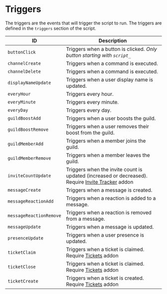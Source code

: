 # Triggers
The triggers are the events that will trigger the script to run. The triggers are defined in the `triggers` section of the script.

| ID                              | Description                                                                                                       |
| ------------------------------- | ----------------------------------------------------------------------------------------------------------------- |
| `buttonClick` | Triggers when a button is clicked. _Only button starting with `script_`_ |
| `channelCreate` | Triggers when a command is executed. |
| `channelDelete` | Triggers when a command is executed. |
| `displayNameUpdate` | Triggers when a user display name is updated. |
| `everyHour` | Triggers every hour. |
| `everyMinute` | Triggers every minute. |
| `everyDay` | Triggers every day. |
| `guildBoostAdd` | Triggers when a user boosts the guild. |
| `guildBoostRemove` | Triggers when a user removes their boost from the guild. |
| `guildMemberAdd` | Triggers when a member joins the guild. |
| `guildMemberRemove` | Triggers when a member leaves the guild. |
| `inviteCountUpdate` | Triggers when the invite count is updated (increased or decreased). Require [Invite Tracker](https://builtbybit.com/resources/51993/) addon |
| `messageCreate` | Triggers when a message is created. |
| `messageReactionAdd` | Triggers when a reaction is added to a message. |
| `messageReactionRemove` | Triggers when a reaction is removed from a message. |
| `messageUpdate` | Triggers when a message is updated. |
| `presenceUpdate` | Triggers when a user presence is updated. |
| `ticketClaim` | Triggers when a ticket is claimed. Require [Tickets](https://builtbybit.com/resources/51625/) addon |
| `ticketClose` | Triggers when a ticket is claimed. Require [Tickets](https://builtbybit.com/resources/51625/) addon |
| `ticketCreate` | Triggers when a ticket is created. Require [Tickets](https://builtbybit.com/resources/51625/) addon |
